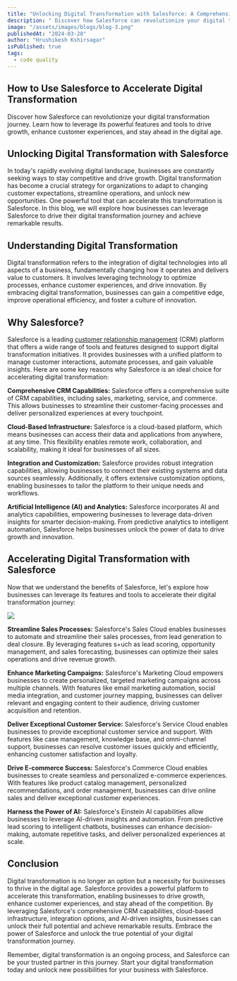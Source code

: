 ```yaml
---
title: "Unlocking Digital Transformation with Salesforce: A Comprehensive Guide"
description: " Discover how Salesforce can revolutionize your digital transformation journey. Learn how to leverage its powerful features and tools to drive growth, enhance customer experiences, and stay ahead in the digital age."
image: "/assets/images/blogs/blog-3.png"
publishedAt: "2024-03-28"
author: "Hrushikesh Kshirsagar"
isPublished: true
tags:
  - code quality
---
```


## How to Use Salesforce to Accelerate Digital Transformation

Discover how Salesforce can revolutionize your digital transformation journey. Learn how to leverage its powerful features and tools to drive growth, enhance customer experiences, and stay ahead in the digital age.

## Unlocking Digital Transformation with Salesforce

In today's rapidly evolving digital landscape, businesses are constantly seeking ways to stay competitive and drive growth. Digital transformation has become a crucial strategy for organizations to adapt to changing customer expectations, streamline operations, and unlock new opportunities. One powerful tool that can accelerate this transformation is Salesforce. In this blog, we will explore how businesses can leverage Salesforce to drive their digital transformation journey and achieve remarkable results.

## Understanding Digital Transformation

Digital transformation refers to the integration of digital technologies into all aspects of a business, fundamentally changing how it operates and delivers value to customers. It involves leveraging technology to optimize processes, enhance customer experiences, and drive innovation. By embracing digital transformation, businesses can gain a competitive edge, improve operational efficiency, and foster a culture of innovation.

## Why Salesforce?

Salesforce is a leading [customer relationship management](https://www.cloudprism.in) (CRM) platform that offers a wide range of tools and features designed to support digital transformation initiatives. It provides businesses with a unified platform to manage customer interactions, automate processes, and gain valuable insights. Here are some key reasons why Salesforce is an ideal choice for accelerating digital transformation:

**Comprehensive CRM Capabilities:** Salesforce offers a comprehensive suite of CRM capabilities, including sales, marketing, service, and commerce. This allows businesses to streamline their customer-facing processes and deliver personalized experiences at every touchpoint.

**Cloud-Based Infrastructure:** Salesforce is a cloud-based platform, which means businesses can access their data and applications from anywhere, at any time. This flexibility enables remote work, collaboration, and scalability, making it ideal for businesses of all sizes.

**Integration and Customization:** Salesforce provides robust integration capabilities, allowing businesses to connect their existing systems and data sources seamlessly. Additionally, it offers extensive customization options, enabling businesses to tailor the platform to their unique needs and workflows.

**Artificial Intelligence (AI) and Analytics:** Salesforce incorporates AI and analytics capabilities, empowering businesses to leverage data-driven insights for smarter decision-making. From predictive analytics to intelligent automation, Salesforce helps businesses unlock the power of data to drive growth and innovation.

## Accelerating Digital Transformation with Salesforce

Now that we understand the benefits of Salesforce, let's explore how businesses can leverage its features and tools to accelerate their digital transformation journey:

<Image src="/assets/images/blogs/blog-4.png" />

**Streamline Sales Processes:** Salesforce's Sales Cloud enables businesses to automate and streamline their sales processes, from lead generation to deal closure. By leveraging features s+uch as lead scoring, opportunity management, and sales forecasting, businesses can optimize their sales operations and drive revenue growth.

**Enhance Marketing Campaigns:** Salesforce's Marketing Cloud empowers businesses to create personalized, targeted marketing campaigns across multiple channels. With features like email marketing automation, social media integration, and customer journey mapping, businesses can deliver relevant and engaging content to their audience, driving customer acquisition and retention.

**Deliver Exceptional Customer Service:** Salesforce's Service Cloud enables businesses to provide exceptional customer service and support. With features like case management, knowledge base, and omni-channel support, businesses can resolve customer issues quickly and efficiently, enhancing customer satisfaction and loyalty.

**Drive E-commerce Success:** Salesforce's Commerce Cloud enables businesses to create seamless and personalized e-commerce experiences. With features like product catalog management, personalized recommendations, and order management, businesses can drive online sales and deliver exceptional customer experiences.

**Harness the Power of AI:** Salesforce's Einstein AI capabilities allow businesses to leverage AI-driven insights and automation. From predictive lead scoring to intelligent chatbots, businesses can enhance decision-making, automate repetitive tasks, and deliver personalized experiences at scale.

## Conclusion

Digital transformation is no longer an option but a necessity for businesses to thrive in the digital age. Salesforce provides a powerful platform to accelerate this transformation, enabling businesses to drive growth, enhance customer experiences, and stay ahead of the competition. By leveraging Salesforce's comprehensive CRM capabilities, cloud-based infrastructure, integration options, and AI-driven insights, businesses can unlock their full potential and achieve remarkable results. Embrace the power of Salesforce and unlock the true potential of your digital transformation journey.

Remember, digital transformation is an ongoing process, and Salesforce can be your trusted partner in this journey. Start your digital transformation today and unlock new possibilities for your business with Salesforce.
